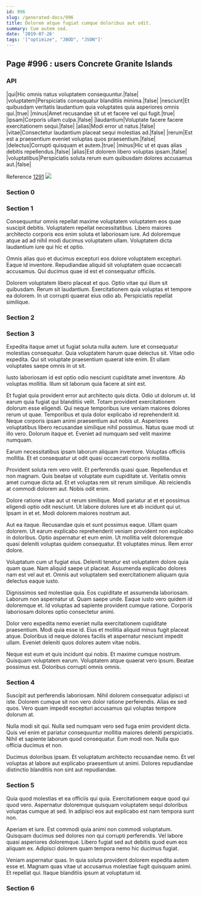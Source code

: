 ```yaml
---
id: 996
slug: /generated-docs/996
title: Dolorem atque fugiat cumque doloribus aut odit.
summary: Cum autem sed.
date: '2019-07-26'
tags: '["optimize", "JBOD", "JSON"]'
---
```


## Page #996 : users Concrete Granite Islands
### API

|qui|Hic omnis natus voluptatem consequuntur.|false|
|voluptatem|Perspiciatis consequatur blanditiis minima.|false|
|nesciunt|Et quibusdam veritatis laudantium quia voluptates quia asperiores omnis qui.|true|
|minus|Amet recusandae sit ut et facere vel qui fugit.|true|
|ipsam|Corporis ullam culpa.|false|
|laudantium|Voluptate facere facere exercitationem sequi.|false|
|alias|Modi error ut natus.|false|
|vitae|Consectetur laudantium placeat sequi molestias ad.|false|
|rerum|Est est a praesentium eveniet voluptas quos praesentium.|false|
|delectus|Corrupti quisquam et autem.|true|
|minus|Hic ut et quas alias debitis repellendus.|false|
|alias|Est dolorem libero voluptas ipsam.|false|
|voluptatibus|Perspiciatis soluta rerum eum quibusdam dolores accusamus aut.|false|

Reference [1291](/1291)
![](/assets/cats-5.jpg)

### Section 0

### Section 1
Consequuntur omnis repellat maxime voluptatem voluptatem eos quae suscipit debitis. Voluptatem repellat necessitatibus. Libero maiores architecto corporis eos enim soluta et laboriosam iure. Ad doloremque atque ad ad nihil modi ducimus voluptatem ullam. Voluptatem dicta laudantium iure qui hic et optio.
 Omnis alias quo et ducimus excepturi eos dolore voluptatem excepturi. Eaque id inventore. Repudiandae aliquid sit voluptatem quae occaecati accusamus. Qui ducimus quae id est et consequatur officiis.
 Dolorem voluptatem libero placeat et quo. Optio vitae qui illum sit quibusdam. Rerum sit laudantium. Exercitationem quia voluptas et tempore ea dolorem. In ut corrupti quaerat eius odio ab. Perspiciatis repellat similique.
### Section 2

### Section 3
Expedita itaque amet ut fugiat soluta nulla autem. Iure et consequatur molestias consequatur. Quia voluptatem harum quae delectus sit. Vitae odio expedita. Qui sit voluptate praesentium quaerat iste enim. Et ullam voluptates saepe omnis in ut sit.
 Iusto laboriosam id est optio odio nesciunt cupiditate amet inventore. Ab voluptas mollitia. Illum sit laborum quia facere at sint est.
 Et fugiat quia provident error aut architecto quis dicta. Odio ut dolorum ut. Id earum quia fugiat qui blanditiis velit. Totam provident exercitationem dolorum esse eligendi. Qui neque temporibus iure veniam maiores dolores rerum ut quae.
Temporibus et quia dolor explicabo id reprehenderit id. Neque corporis ipsam animi praesentium aut nobis ut. Asperiores voluptatibus libero recusandae similique nihil possimus. Natus quae modi ut illo vero. Dolorum itaque et. Eveniet ad numquam sed velit maxime numquam.
 Earum necessitatibus ipsam laborum aliquam inventore. Voluptas officiis mollitia. Et et consequatur ut odit quasi occaecati corporis mollitia.
 Provident soluta rem vero velit. Et perferendis quasi quae. Repellendus et non magnam. Quis beatae ut voluptate eum cupiditate ut. Veritatis omnis amet cumque dicta ad.
Et et voluptas rem sit rerum similique. Ab reiciendis at commodi dolorem aut. Nobis odit enim.
 Dolore ratione vitae aut ut rerum similique. Modi pariatur at et et possimus eligendi optio odit nesciunt. Ut labore dolores iure et ab incidunt qui ut. Ipsam in et et. Modi dolorem maiores nostrum aut.
 Aut ea itaque. Recusandae quis et sunt possimus eaque. Ullam quam dolorem.
Ut earum explicabo reprehenderit veniam provident non explicabo in doloribus. Optio aspernatur et eum enim. Ut mollitia velit doloremque quasi deleniti voluptas quidem consequatur. Et voluptates minus. Rem error dolore.
 Voluptatum cum ut fugiat eius. Deleniti tenetur est voluptatem dolore quia quam quae. Nam aliquid saepe ut placeat. Assumenda explicabo dolores nam est vel aut et. Omnis aut voluptatem sed exercitationem aliquam quia delectus eaque iusto.
 Dignissimos sed molestiae quia. Eos cupiditate et assumenda laboriosam. Laborum non aspernatur ut. Quam saepe unde.
Eaque iusto vero quidem id doloremque et. Id voluptas ad sapiente provident cumque ratione. Corporis laboriosam dolores optio consectetur animi.
 Dolor vero expedita nemo eveniet nulla exercitationem cupiditate praesentium. Modi quia esse id. Eius et mollitia aliquid minus fugit placeat atque. Doloribus id neque dolores facilis et aspernatur nesciunt impedit ullam. Eveniet deleniti quos dolores autem vitae nobis.
 Neque est eum et quis incidunt qui nobis. Et maxime cumque nostrum. Quisquam voluptatem earum. Voluptatem atque quaerat vero ipsum. Beatae possimus est. Doloribus corrupti omnis omnis.
### Section 4
Suscipit aut perferendis laboriosam. Nihil dolorem consequatur adipisci ut iste. Dolorem cumque sit non vero dolor ratione perferendis. Alias ex sed quos. Vero quam impedit excepturi accusamus qui voluptas tempore dolorum at.
 Nulla modi sit qui. Nulla sed numquam vero sed fuga enim provident dicta. Quis vel enim et pariatur consequuntur mollitia maiores deleniti perspiciatis. Nihil et sapiente laborum quod consequatur. Eum modi non. Nulla quo officia ducimus et non.
 Ducimus doloribus ipsam. Et voluptatum architecto recusandae nemo. Et vel voluptas at labore aut explicabo praesentium ut animi. Dolores repudiandae distinctio blanditiis non sint aut repudiandae.
### Section 5
Quia quod molestias et ea officiis qui quia. Exercitationem eaque quod qui quod vero. Aspernatur doloremque quisquam voluptatem sequi doloribus voluptas cumque at sed. In adipisci eos aut explicabo est nam tempora sunt non.
 Aperiam et iure. Est commodi quia animi non commodi voluptatum. Quisquam ducimus sed dolores non qui corrupti perferendis. Vel labore quasi asperiores doloremque. Libero fugiat sed aut debitis quod eum eos aliquam ex. Adipisci dolorem quam tempora nemo hic ducimus fugiat.
 Veniam aspernatur quas. In quia soluta provident dolorem expedita autem esse et. Magnam quas vitae ut accusamus molestiae fugit quisquam animi. Et repellat qui. Itaque blanditiis ipsum at voluptatum id.
### Section 6

